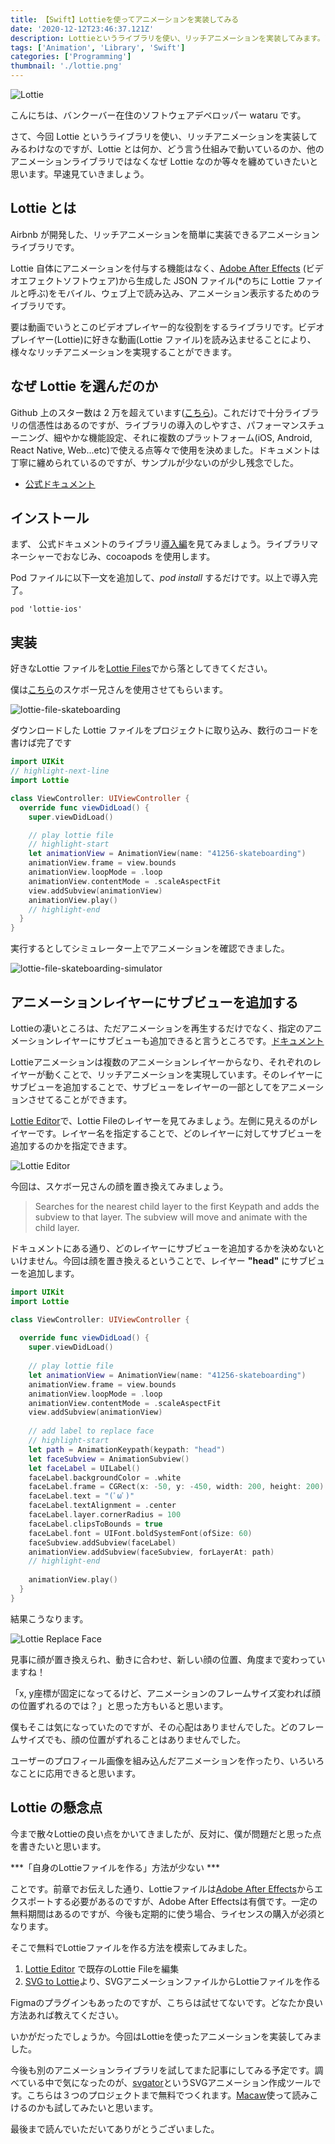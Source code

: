 ```yaml
---
title: 【Swift】Lottieを使ってアニメーションを実装してみる
date: '2020-12-12T23:46:37.121Z'
description: Lottieというライブラリを使い、リッチアニメーションを実装してみます。アニメーションに動的要素を追加したり、そもそもLottieとは何か、どう言う仕組みで動いているのか、他のアニメーションライブラリではなくなぜLottieなのか等々を纏めていきたいと思います。
tags: ['Animation', 'Library', 'Swift']
categories: ['Programming']
thumbnail: './lottie.png'
---
```


![Lottie](./lottie.png "Lottie")

こんにちは、バンクーバー在住のソフトウェアデベロッパー wataru です。

さて、今回 Lottie というライブラリを使い、リッチアニメーションを実装してみるわけなのですが、Lottie とは何か、どう言う仕組みで動いているのか、他のアニメーションライブラリではなくなぜ Lottie なのか等々を纏めていきたいと思います。早速見ていきましょう。

## Lottie とは

Airbnb が開発した、リッチアニメーションを簡単に実装できるアニメーションライブラリです。

Lottie 自体にアニメーションを付与する機能はなく、[Adobe After Effects](https://www.adobe.com/products/aftereffects.html) (ビデオエフェクトソフトウェア)から生成した JSON ファイル(\*のちに Lottie ファイルと呼ぶ)をモバイル、ウェブ上で読み込み、アニメーション表示するためのライブラリです。

要は動画でいうとこのビデオプレイヤー的な役割をするライブラリです。ビデオプレイヤー(Lottie)に好きな動画(Lottie ファイル)を読み込ませることにより、様々なリッチアニメーションを実現することができます。

## なぜ Lottie を選んだのか

Github 上のスター数は 2 万を超えています([こちら](https://github.com/airbnb/lottie-ios))。これだけで十分ライブラリの信憑性はあるのですが、ライブラリの導入のしやすさ、パフォーマンスチューニング、細やかな機能設定、それに複数のプラットフォーム(iOS, Android, React Native, Web...etc)で使える点等々で使用を決めました。ドキュメントは丁寧に纏められているのですが、サンプルが少ないのが少し残念でした。

- [公式ドキュメント](http://airbnb.io/lottie/#/ios)

## インストール

まず、
公式ドキュメントのライブラリ[導入編](http://airbnb.io/lottie/#/ios?id=installing-lottie)を見てみましょう。ライブラリマネーシャーでおなじみ、cocoapods を使用します。

Pod ファイルに以下一文を追加して、*pod install* するだけです。以上で導入完了。

```
pod 'lottie-ios'
```

## 実装

好きなLottie ファイルを[Lottie Files](https://lottiefiles.com/)でから落としてきてください。

僕は[こちら](https://lottiefiles.com/41256-skateboarding)のスケボー兄さんを使用させてもらいます。

![lottie-file-skateboarding](./lottie-file-skateboarding.gif "Lottie-file-skateboarding")

ダウンロードした Lottie ファイルをプロジェクトに取り込み、数行のコードを書けば完了です

```swift {numberLines}
import UIKit
// highlight-next-line
import Lottie

class ViewController: UIViewController {
  override func viewDidLoad() {
    super.viewDidLoad()

    // play lottie file
    // highlight-start
    let animationView = AnimationView(name: "41256-skateboarding")
    animationView.frame = view.bounds
    animationView.loopMode = .loop
    animationView.contentMode = .scaleAspectFit
    view.addSubview(animationView)
    animationView.play()
    // highlight-end
  }
}
```

実行するとしてシミュレーター上でアニメーションを確認できました。

![lottie-file-skateboarding-simulator](./lottie-ios-simulator.gif "lottie-file-skateboarding-simulator")

## アニメーションレイヤーにサブビューを追加する

Lottieの凄いところは、ただアニメーションを再生するだけでなく、指定のアニメーションレイヤーにサブビューも追加できると言うところです。[ドキュメント](http://airbnb.io/lottie/#/ios?id=adding-subviews)

Lottieアニメーションは複数のアニメーションレイヤーからなり、それぞれのレイヤーが動くことで、リッチアニメーションを実現しています。そのレイヤーにサブビューを追加することで、サブビューをレイヤーの一部としてをアニメーションさせてることができます。

[Lottie Editor](https://lottiefiles.com/editor)で、Lottie Fileのレイヤーを見てみましょう。左側に見えるのがレイヤーです。レイヤー名を指定することで、どのレイヤーに対してサブビューを追加するのかを指定できます。

![Lottie Editor](./lottie-editor.png "Lottie Editor")


今回は、スケボー兄さんの顔を置き換えてみましょう。

> Searches for the nearest child layer to the first Keypath and adds the subview to that layer. The subview will move and animate with the child layer. 

ドキュメントにある通り、どのレイヤーにサブビューを追加するかを決めないといけません。今回は顔を置き換えるということで、レイヤー **"head"** にサブビューを追加します。

```swift {numberLines}
import UIKit
import Lottie

class ViewController: UIViewController {
  
  override func viewDidLoad() {
    super.viewDidLoad()
    
    // play lottie file
    let animationView = AnimationView(name: "41256-skateboarding")
    animationView.frame = view.bounds
    animationView.loopMode = .loop
    animationView.contentMode = .scaleAspectFit
    view.addSubview(animationView)
    
    // add label to replace face
    // highlight-start
    let path = AnimationKeypath(keypath: "head")
    let faceSubview = AnimationSubview()
    let faceLabel = UILabel()
    faceLabel.backgroundColor = .white
    faceLabel.frame = CGRect(x: -50, y: -450, width: 200, height: 200)
    faceLabel.text = "(ﾟωﾟ)"
    faceLabel.textAlignment = .center
    faceLabel.layer.cornerRadius = 100
    faceLabel.clipsToBounds = true
    faceLabel.font = UIFont.boldSystemFont(ofSize: 60)
    faceSubview.addSubview(faceLabel)
    animationView.addSubview(faceSubview, forLayerAt: path)
    // highlight-end
    
    animationView.play()
  }
}
```

結果こうなります。

![Lottie Replace Face](./lottie-replace-face.gif "Lottie Replace Face")

見事に顔が置き換えられ、動きに合わせ、新しい顔の位置、角度まで変わっていますね！

「x, y座標が固定になってるけど、アニメーションのフレームサイズ変われば顔の位置ずれるのでは？」と思った方もいると思います。

僕もそこは気になっていたのですが、その心配はありませんでした。どのフレームサイズでも、顔の位置がずれることはありませんでした。

ユーザーのプロフィール画像を組み込んだアニメーションを作ったり、いろいろなことに応用できると思います。

## Lottie の懸念点

今まで散々Lottieの良い点をかいてきましたが、反対に、僕が問題だと思った点を書きたいと思います。

***「自身のLottieファイルを作る」方法が少ない ***

ことです。前章でお伝えした通り、Lottieファイルは[Adobe After Effects](https://www.adobe.com/products/aftereffects.html)からエクスポートする必要があるのですが、Adobe After Effectsは有償です。一定の無料期間はあるのですが、今後も定期的に使う場合、ライセンスの購入が必須となります。

そこで無料でLottieファイルを作る方法を模索してみました。

1. [Lottie Editor](https://edit.lottiefiles.com/) で既存のLottie Fileを編集
2. [SVG to Lottie](https://lottiefiles.com/svg-to-lottie)より、SVGアニメーションファイルからLottieファイルを作る

Figmaのプラグインもあったのですが、こちらは試せてないです。どなたか良い方法あれば教えてください。


いかがだったでしょうか。今回はLottieを使ったアニメーションを実装してみました。

今後も別のアニメーションライブラリを試してまた記事にしてみる予定です。調べている中で気になったのが、[svgator](https://www.svgator.com/)というSVGアニメーション作成ツールです。こちらは３つのプロジェクトまで無料でつくれます。[Macaw](https://github.com/exyte/Macaw)使って読みこけるのかも試してみたいと思います。

最後まで読んでいただいてありがとうございました。